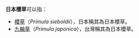 '''日本櫻草'''可以指：
*[[櫻草|櫻草]]（''Primula sieboldii''），日本稱其為日本櫻草。
*[[九輪草|九輪草]]（''Primula japonica''），台灣稱其為日本櫻草。
{{disambig}}